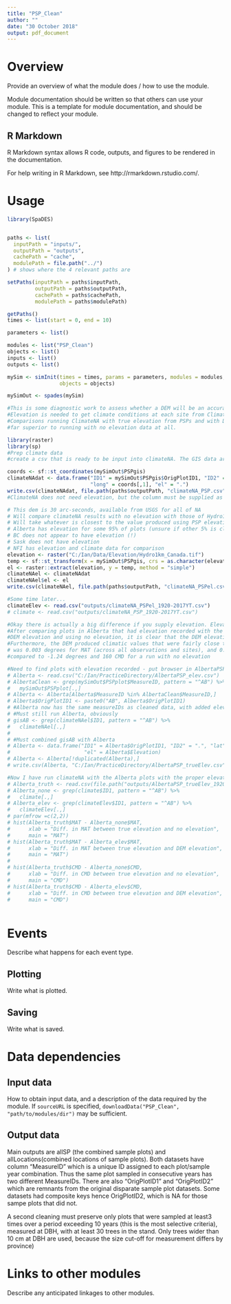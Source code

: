 ```yaml
---
title: "PSP_Clean"
author: ""
date: "30 October 2018"
output: pdf_document
---
```


# Overview

Provide an overview of what the module does / how to use the module.

Module documentation should be written so that others can use your module.
This is a template for module documentation, and should be changed to reflect your module.

## R Markdown

R Markdown syntax allows R code, outputs, and figures to be rendered in the documentation.

For help writing in R Markdown, see http://rmarkdown.rstudio.com/.

# Usage

```r
library(SpaDES)


paths <- list(
  inputPath = "inputs/",
  outputPath = "outputs",
  cachePath = "cache",
  modulePath = file.path("../")
) # shows where the 4 relevant paths are

setPaths(inputPath = paths$inputPath,
         outputPath = paths$outputPath,
         cachePath = paths$cachePath,
         modulePath = paths$modulePath)

getPaths()
times <- list(start = 0, end = 10)

parameters <- list()

modules <- list("PSP_Clean")
objects <- list()
inputs <- list()
outputs <- list()

mySim <- simInit(times = times, params = parameters, modules = modules,
                 objects = objects)

mySimOut <- spades(mySim)
```

```r
#This is some diagnostic work to assess whether a DEM will be an accurate stand-in for elevation at PSP plots
#Elevation is needed to get climate conditions at each site from ClimateNA, but only a few PSP sites have elevation
#Comparisons running ClimateNA with true elevation from PSPs and with DEM elevation show the DEM is acceptable and 
#far superior to running with no elevation data at all. 

library(raster)
library(sp)
#Prep climate data
#create a csv that is ready to be input into climateNA. The GIS data are not unique to location (this is ) 

coords <- sf::st_coordinates(mySimOut$PSPgis)
climateNAdat <- data.frame("ID1" = mySimOut$PSPgis$OrigPlotID1, "ID2" = ".", "lat" = coords[,2], 
                           "long" = coords[,1], "el" = ".")
write.csv(climateNAdat, file.path(paths$outputPath, "climateNA_PSP.csv"), row.names = FALSE)
#ClimateNA does not need elevation, but the column must be supplied as "."

# This dem is 30 arc-seconds, available from USGS for all of NA
# Will compare climateNA results with no elevation with those of Hydro1 elevation
# Will take whatever is closest to the value produced using PSP elevation (which is absent for some plots)
# Alberta has elevation for some 95% of plots (unsure if other 5% is cleaned anyway)
# BC does not appear to have elevation (!)
# Sask does not have elevation
# NFI has elevation and climate data for comparison
elevation <- raster("C:/Ian/Data/Elevation/Hydro1km_Canada.tif")
temp <- sf::st_transform(x = mySimOut$PSPgis, crs = as.character(elevation@crs))
el <- raster::extract(elevation, y = temp, method = "simple")
climateNAel <- climateNAdat
climateNAel$el <- el
write.csv(climateNAel, file.path(paths$outputPath, "climateNA_PSPel.csv"), row.names = FALSE)

#Some time later... 
climateElev <- read.csv("outputs/climateNA_PSPel_1920-2017YT.csv")
# climate <- read.csv("outputs/climateNA_PSP_1920-2017YT.csv")

#Okay there is actually a big difference if you supply elevation. Elevation made it cooler and higher CMD. 
#After comparing plots in Alberta that had elevation recorded with the output of climateNA run using the 
#DEM elevation and using no elevation, it is clear that the DEM elevation produced more accurate results.
#Furthermore, the DEM produced climatic values that were fairly close to the original. The mean difference 
# was 0.003 degrees for MAT (across all observations and sites), and 0.11 for CMD
#compared to -1.24 degrees and 160 CMD for a run with no elevation

#Need to find plots with elevation recorded - put browser in AlbertaPSPclean.r, edit it
# Alberta <- read.csv("C:/Ian/PracticeDirectory/AlbertaPSP_elev.csv")
# AlbertaClean <- grep(mySimOut$PSPplot$MeasureID, pattern = "^AB") %>%
#   mySimOut$PSPplot[.,]
# Alberta <- Alberta[Alberta$MeasureID %in% AlbertaClean$MeasureID,]
# Alberta$OrigPlotID1 <- paste0("AB", Alberta$OrigPlotID1)
# #Alberta now has the same measureIDs as cleaned data, with added elevation
# #Must still run Alberta, obviously
# gisAB <- grep(climateNAel$ID1, pattern = "^AB") %>%
#   climateNAel[.,]
# 
# #Must combined gisAB with Alberta
# Alberta <- data.frame("ID1" = Alberta$OrigPlotID1, "ID2" = ".", "lat" = Alberta$Latitude, "long" = Alberta$Longitude,
#                        "el" = Alberta$Elevation)
# Alberta <- Alberta[!duplicated(Alberta),]
# write.csv(Alberta, "C:/Ian/PracticeDirectory/AlbertaPSP_trueElev.csv", row.names = FALSE)

#Now I have run climateNA with the Alberta plots with the proper elevation. Time to see which is closer
# Alberta_truth <- read.csv(file.path("outputs/AlbertaPSP_trueElev_1920-2017YT.csv"))
# Alberta_none <- grep(climate$ID1, pattern = "^AB") %>%
#   climate[.,]
# Alberta_elev <- grep(climateElev$ID1, pattern = "^AB") %>%
#   climateElev[.,]
# par(mfrow =c(2,2))
# hist(Alberta_truth$MAT - Alberta_none$MAT, 
#      xlab = "Diff. in MAT between true elevation and no elevation",
#      main = "MAT")
# hist(Alberta_truth$MAT - Alberta_elev$MAT, 
#      xlab = "Diff. in MAT between true elevation and DEM elevation",
#      main = "MAT")
# 
# hist(Alberta_truth$CMD - Alberta_none$CMD, 
#      xlab = "Diff. in CMD between true elevation and no elevation",
#      main = "CMD")
# hist(Alberta_truth$CMD - Alberta_elev$CMD, 
#      xlab = "Diff. in CMD between true elevation and DEM elevation",
#      main = "CMD")



```

# Events

Describe what happens for each event type.

## Plotting

Write what is plotted.

## Saving

Write what is saved.

# Data dependencies

## Input data

How to obtain input data, and a description of the data required by the module.
If `sourceURL` is specified, `downloadData("PSP_Clean", "path/to/modules/dir")` may be sufficient.

## Output data

Main outputs are allSP (the combined sample plots) and allLocations(combined locations of sample plots). Both datasets have column "MeasureID" which is a unique ID assigned to each plot/sample year combination. Thus the same plot sampled in consecutive years has two different MeasureIDs. There are also "OrigPlotID1" and "OrigPlotID2" which are remnants from the original disparate sample plot datasets. Some datasets had composite keys hence OrigPlotID2, which is NA for those sampe plots that did not.

A second cleaning must preserve only plots that were sampled at least3 times over a period exceeding 10 years (this is the most selective criteria), measured at DBH, with at least 30 trees in the stand. Only trees wider than 10 cm at DBH are used, because the size cut-off for measurement differs by province) 

# Links to other modules

Describe any anticipated linkages to other modules.

